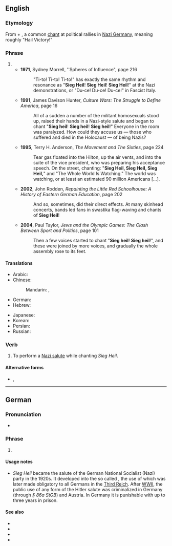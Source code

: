 ==English==
{{wikipedia}}

===Etymology===
From {{etyl|de|en}} {{m|de|Sieg||victory}} + {{m|de|Heil||hail}}, a common [[chant]] at political rallies in [[Nazi Germany]], meaning roughly "Hail Victory!"

===Phrase===
{{en-phrase|head=Sieg Heil}}

# {{non-gloss definition|The greeting {{m|de|Sieg Heil}}, used in the [[Third Reich]] during the Nazi era and by neo-Nazis today.}}
#* '''1971''', Sydney Morrell, ''Spheres of Influence", page 216
#*: "Ti-to! Ti-to! Ti-to!" has exactly the same rhythm and resonance as "'''Sieg Heil'''! '''Sieg Heil'''! '''Sieg Heil'''!" at the Nazi demonstrations, or "Du-ce! Du-ce! Du-ce!" in Fascist Italy.
#* '''1991''', James Davison Hunter, ''Culture Wars: The Struggle to Define America'', page 16
#*: All of a sudden a number of the militant homosexuals stood up, raised their hands in a Nazi-style salute and began to chant "'''Sieg heil'''! '''Sieg heil'''! '''Sieg heil'''!" Everyone in the room was paralyzed. How could they accuse us — those who suffered and died in the Holocaust — of being Nazis?
#* '''1995''', Terry H. Anderson, ''The Movement and The Sixties'', page 224
#*: Tear gas floated into the Hilton, up the air vents, and into the suite of the vice president, who was preparing his acceptance speech. On the street, chanting: "'''Sieg Heil, Sieg Heil, Sieg Heil,'''" and "The Whole World Is Watching." The world was watching, or at least an estimated 90 million Americans […].
#* '''2002''', John Rodden, ''Repainting the Little Red Schoolhouse: A History of Eastern German Education'', page 202
#*: And so, sometimes, did their direct effects. At many skinhead concerts, bands led fans in swastika flag-waving and chants of '''Sieg Heil'''!
#* '''2004''', Paul Taylor, ''Jews and the Olympic Games: The Clash Between Sport and Politics'', page 101
#*: Then a few voices started to chant "'''Sieg heil'''! '''Sieg heil'''!", and these were joined by more voices, and gradually the whole assembly rose to its feet.

====Translations====
{{trans-top|Nazi greeting}}
* Arabic: {{t|ar|زِيج هَايْل|tr=zīg hāyl}}
* Chinese:
*: Mandarin: {{t|cmn|勝利萬歲|sc=Hani}}, {{t|cmn|胜利万岁|tr=shènglì wànsuì|sc=Hani}}
* German: {{t|de|Sieg Heil}}
* Hebrew: {{t|he|זיג הייל|tr=zig hayl|sc=Hebr}}
{{trans-mid}}
* Japanese: {{t|ja|ジークハイル|tr=jīkuhairu|sc=Jpan}}
* Korean: {{t|ko|지크 하일|sc=Kore}}
* Persian: {{t|fa|درود بر پیروزی|tr=dorood bar piroozi|sc=fa-Arab}}
* Russian: {{t|ru|зиг хайль}}
{{trans-bottom}}

===Verb===
{{en-verb|Sieg Heil}}

# {{lb|en|intransitive}} To perform a [[Nazi salute]] while chanting ''Sieg Heil''.

====Alternative forms====
* {{l|en|sieg-heil}}, {{l|en|sieg heil}}

----

==German==

===Pronunciation===
* {{IPA|/ziːk haɪ̯l/|lang=de}}

===Phrase===
{{head|de|phrase}}

# {{non-gloss definition|a greeting; literally "Hail, victory!"}}

====Usage notes====
* ''Sieg Heil'' became the salute of the German National Socialist (Nazi) party in the 1920s. It developed into the so called {{w|Hitler salute}}, the use of which was later made obligatory to all Germans in the [[Third Reich]]. After [[WWII]], the public use of any form of the Hitler salute was criminalized in Germany (through ''§ 86a StGB'') and Austria. In Germany it is punishable with up to three years in prison.

====See also====
* {{l|de|deutscher Gruß}}
* {{l|de|Heil Hitler}}
* {{l|de|Hitlergruß}}
* {{l|de|Petri Heil}}